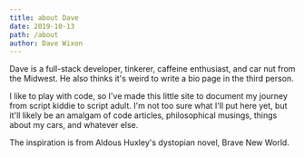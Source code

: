 ```yaml
---
title: about Dave
date: 2019-10-13
path: /about
author: Dave Wixon
---
```


Dave is a full-stack developer, tinkerer, caffeine enthusiast, and car nut from the Midwest. He also thinks it's weird to write a bio page in the third person.

I like to play with code, so I've made this little site to document my journey from script kiddie to script adult. I'm not too sure what I'll put here yet, but it'll likely be an amalgam of code articles, philosophical musings, things about my cars, and whatever else.

The inspiration is from Aldous Huxley's dystopian novel, Brave New World.

<ArticleImage src={about} />
